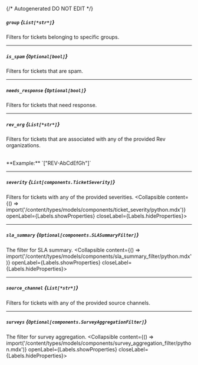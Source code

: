 {/* Autogenerated DO NOT EDIT  */}

##### `group` *{`List[*str*]`}*
Filters for tickets belonging to specific groups.

---
##### `is_spam` *{`Optional[bool]`}*
Filters for tickets that are spam.

---
##### `needs_response` *{`Optional[bool]`}*
Filters for tickets that need response.

---
##### `rev_org` *{`List[*str*]`}*
Filters for tickets that are associated with any of the provided
Rev organizations.

<br/>
**Example:** `["REV-AbCdEfGh"]`

---
##### `severity` *{`List[components.TicketSeverity]`}*
Filters for tickets with any of the provided severities.
<Collapsible content={() => import('/content/types/models/components/ticket_severity/python.mdx')} openLabel={Labels.showProperties} closeLabel={Labels.hideProperties}>
</Collapsible>

---
##### `sla_summary` *{`Optional[components.SLASummaryFilter]`}*
The filter for SLA summary.
<Collapsible content={() => import('/content/types/models/components/sla_summary_filter/python.mdx')} openLabel={Labels.showProperties} closeLabel={Labels.hideProperties}>
</Collapsible>

---
##### `source_channel` *{`List[*str*]`}*
Filters for tickets with any of the provided source channels.


---
##### `surveys` *{`Optional[components.SurveyAggregationFilter]`}*
The filter for survey aggregation.
<Collapsible content={() => import('/content/types/models/components/survey_aggregation_filter/python.mdx')} openLabel={Labels.showProperties} closeLabel={Labels.hideProperties}>
</Collapsible>


